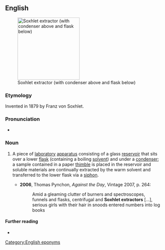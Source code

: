 ==English==
[[Image:Soxhlet extractor.svg|thumb|200px|Soxhlet extractor (with condenser above and flask below)]]

===Etymology===
Invented in 1879 by Franz von Soxhlet.

===Pronunciation===
* {{IPA|/ˈsɒkslət ɪkˌstɹæktə/|lang=en}}

===Noun===
{{en-noun|head=[[w:Franz von Soxhlet|Soxhlet]] [[extractor]]}}

# {{lb|en|chemistry}} A piece of [[laboratory]] [[apparatus]] consisting of a glass [[reservoir]] that sits over a lower [[flask]] (containing a boiling [[solvent]]) and under a [[condenser]]; a sample contained in a paper [[thimble]] is placed in the reservoir and soluble materials are continually extracted by the warm solvent and transferred to the lower flask via a [[siphon]].
#* '''2006''', Thomas Pynchon, ''Against the Day'', Vintage 2007, p. 264:
#*: Amid a gleaming clutter of burners and spectroscopes, funnels and flasks, centrifugal and '''Soxhlet extractors''' [...], serious girls with their hair in snoods entered numbers into log books

====Further reading====
* {{pedialite}}

[[Category:English eponyms]]